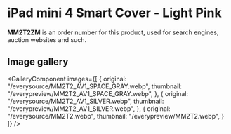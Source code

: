 
# iPad mini 4 Smart Cover - Light Pink

<Callout type='info' emoji='👉🏻'>**MM2T2ZM** is an order number for this product, used for search engines, auction websites and such.</Callout>

## Image gallery

<GalleryComponent
    images={[
      {
        original: "/everysource/MM2T2_AV1_SPACE_GRAY.webp",
        thumbnail: "/everypreview/MM2T2_AV1_SPACE_GRAY.webp",
      },
      {
        original: "/everysource/MM2T2_AV1_SILVER.webp",
        thumbnail: "/everypreview/MM2T2_AV1_SILVER.webp",
      },
      {
        original: "/everysource/MM2T2.webp",
        thumbnail: "/everypreview/MM2T2.webp",
      }
    ]}
  />
